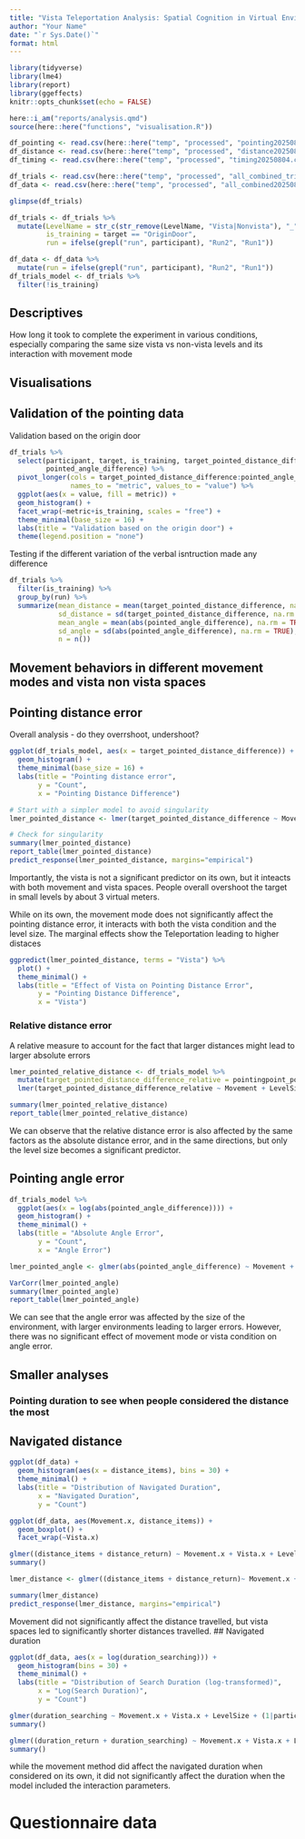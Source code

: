 ```yaml
---
title: "Vista Teleportation Analysis: Spatial Cognition in Virtual Environments"
author: "Your Name"
date: "`r Sys.Date()`"
format: html
---
```


```r
library(tidyverse)
library(lme4)
library(report)
library(ggeffects)
knitr::opts_chunk$set(echo = FALSE)

here::i_am("reports/analysis.qmd")
source(here::here("functions", "visualisation.R"))

df_pointing <- read.csv(here::here("temp", "processed", "pointing20250804.csv"))
df_distance <- read.csv(here::here("temp", "processed", "distance20250804.csv"))
df_timing <- read.csv(here::here("temp", "processed", "timing20250804.csv"))

df_trials <- read.csv(here::here("temp", "processed", "all_combined_trials20250822.csv"))
df_data <- read.csv(here::here("temp", "processed", "all_combined20250822.csv"))

glimpse(df_trials)

df_trials <- df_trials %>%
  mutate(LevelName = str_c(str_remove(LevelName, "Vista|Nonvista"), "_", LevelSize),
         is_training = target == "OriginDoor",
         run = ifelse(grepl("run", participant), "Run2", "Run1"))

df_data <- df_data %>%
  mutate(run = ifelse(grepl("run", participant), "Run2", "Run1"))
df_trials_model <- df_trials %>%
  filter(!is_training)
```

## Descriptives

How long it took to complete the experiment in various conditions, especially comparing the same size vista vs non-vista levels and its interaction with movement mode

## Visualisations

## Validation of the pointing data

Validation based on the origin door 
```r
df_trials %>%
  select(participant, target, is_training, target_pointed_distance_difference,
         pointed_angle_difference) %>%
  pivot_longer(cols = target_pointed_distance_difference:pointed_angle_difference,
               names_to = "metric", values_to = "value") %>%
  ggplot(aes(x = value, fill = metric)) +
  geom_histogram() +
  facet_wrap(~metric+is_training, scales = "free") +
  theme_minimal(base_size = 16) +
  labs(title = "Validation based on the origin door") +
  theme(legend.position = "none")
```

Testing if the different variation of the verbal isntruction made any difference

```r
df_trials %>%
  filter(is_training) %>%
  group_by(run) %>%
  summarize(mean_distance = mean(target_pointed_distance_difference, na.rm = TRUE),
            sd_distance = sd(target_pointed_distance_difference, na.rm = TRUE),
            mean_angle = mean(abs(pointed_angle_difference), na.rm = TRUE),
            sd_angle = sd(abs(pointed_angle_difference), na.rm = TRUE),
            n = n())
```

## Movement behaviors in different movement modes and vista non vista spaces

## Pointing distance error 

Overall analysis - do they overrshoot, undershoot?

```r
ggplot(df_trials_model, aes(x = target_pointed_distance_difference)) +
  geom_histogram() +
  theme_minimal(base_size = 16) +
  labs(title = "Pointing distance error",
       y = "Count",
       x = "Pointing Distance Difference")
```

```r
# Start with a simpler model to avoid singularity
lmer_pointed_distance <- lmer(target_pointed_distance_difference ~ Movement + LevelSize + Vista + LevelSize:Movement + Vista:Movement + Vista:LevelSize + (1|participant), data = df_trials_model)

# Check for singularity
summary(lmer_pointed_distance)
report_table(lmer_pointed_distance)
predict_response(lmer_pointed_distance, margins="empirical")
```

Importantly, the vista is not a significant predictor on its own, but it inteacts with both movement and vista spaces. People overall overshoot the target in small levels by about 3 virtual meters. 

While on its own, the movement mode does not significantly affect the pointing distance error, it interacts with both the vista condition and the level size. The marginal effects show the Teleportation leading to higher distaces

```r
ggpredict(lmer_pointed_distance, terms = "Vista") %>%
  plot() +
  theme_minimal() +
  labs(title = "Effect of Vista on Pointing Distance Error",
       y = "Pointing Distance Difference",
       x = "Vista")
```

### Relative distance error
A relative measure to account for the fact that larger distances might lead to larger absolute errors

```r
lmer_pointed_relative_distance <- df_trials_model %>%
  mutate(target_pointed_distance_difference_relative = pointingpoint_pointed_distance / pointingpoint_target_distance) %>%
  lmer(target_pointed_distance_difference_relative ~ Movement + LevelSize + Vista + LevelSize:Movement + Vista:Movement + Vista:LevelSize + (1|participant), data = .)

summary(lmer_pointed_relative_distance)
report_table(lmer_pointed_relative_distance)
```

We can observe that the relative distance error is also affected by the same factors as the absolute distance error, and in the same directions, but only the level size becomes a significant predictor. 


## Pointing angle error

```r
df_trials_model %>%
  ggplot(aes(x = log(abs(pointed_angle_difference)))) +
  geom_histogram() +
  theme_minimal() +
  labs(title = "Absolute Angle Error",
       y = "Count",
       x = "Angle Error")
```

```r
lmer_pointed_angle <- glmer(abs(pointed_angle_difference) ~ Movement + LevelSize + Vista + Movement:LevelSize + Movement:Vista + (1|participant), data = df_trials_model, family = gaussian(link = "log"))

VarCorr(lmer_pointed_angle)
summary(lmer_pointed_angle)
report_table(lmer_pointed_angle)
```

We can see that the angle error was affected by the size of the environment, with larger environments leading to larger errors. However, there was no significant effect of movement mode or vista condition on angle error.

## Smaller analyses

### Pointing duration to see when people considered the distance the most

## Navigated distance

```r
ggplot(df_data) +
  geom_histogram(aes(x = distance_items), bins = 30) +
  theme_minimal() +
  labs(title = "Distribution of Navigated Duration",
       x = "Navigated Duration",
       y = "Count")

ggplot(df_data, aes(Movement.x, distance_items)) +
  geom_boxplot() +
  facet_wrap(~Vista.x)

glmer((distance_items + distance_return) ~ Movement.x + Vista.x + LevelSize + (1|participant), data = df_data, family = gaussian(link = "log")) %>%
summary()

lmer_distance <- glmer((distance_items + distance_return)~ Movement.x + Vista.x + LevelSize + Movement.x:Vista.x + Movement.x:LevelSize + (1|participant), data = df_data, family = gaussian(link = "log"))

summary(lmer_distance)
predict_response(lmer_distance, margins="empirical")
```

Movement did not significantly affect the distance travelled, but vista spaces led to significantly shorter distances travelled.
## Navigated duration

```r
ggplot(df_data, aes(x = log(duration_searching))) +
  geom_histogram(bins = 30) +
  theme_minimal() +
  labs(title = "Distribution of Search Duration (log-transformed)",
       x = "Log(Search Duration)",
       y = "Count")

glmer(duration_searching ~ Movement.x + Vista.x + LevelSize + (1|participant), data = df_data, family = gaussian(link = "log")) %>%
summary()

glmer((duration_return + duration_searching) ~ Movement.x + Vista.x + LevelSize + Movement.x:Vista.x + Movement.x:LevelSize + (1|participant), data = df_data, family = gaussian(link = "log")) %>%
summary()
```

while the movement method did affect the navigated duration when considered on its own, it did not significantly affect the duration when the model included the interaction parameters.

# Questionnaire data